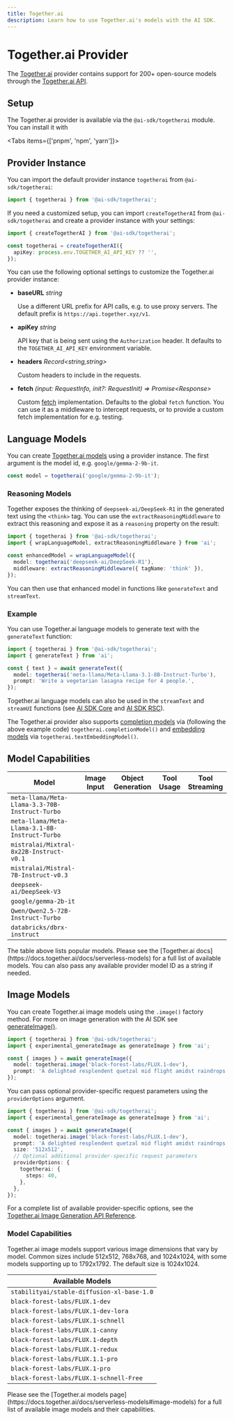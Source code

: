 ```yaml
---
title: Together.ai
description: Learn how to use Together.ai's models with the AI SDK.
---
```


# Together.ai Provider

The [Together.ai](https://together.ai) provider contains support for 200+ open-source models through the [Together.ai API](https://docs.together.ai/reference).

## Setup

The Together.ai provider is available via the `@ai-sdk/togetherai` module. You can
install it with

<Tabs items={['pnpm', 'npm', 'yarn']}>
  <Tab>
    <Snippet text="pnpm add @ai-sdk/togetherai" dark />
  </Tab>
  <Tab>
    <Snippet text="npm install @ai-sdk/togetherai" dark />
  </Tab>
  <Tab>
    <Snippet text="yarn add @ai-sdk/togetherai" dark />
  </Tab>
</Tabs>

## Provider Instance

You can import the default provider instance `togetherai` from `@ai-sdk/togetherai`:

```ts
import { togetherai } from '@ai-sdk/togetherai';
```

If you need a customized setup, you can import `createTogetherAI` from `@ai-sdk/togetherai`
and create a provider instance with your settings:

```ts
import { createTogetherAI } from '@ai-sdk/togetherai';

const togetherai = createTogetherAI({
  apiKey: process.env.TOGETHER_AI_API_KEY ?? '',
});
```

You can use the following optional settings to customize the Together.ai provider instance:

- **baseURL** _string_

  Use a different URL prefix for API calls, e.g. to use proxy servers.
  The default prefix is `https://api.together.xyz/v1`.

- **apiKey** _string_

  API key that is being sent using the `Authorization` header. It defaults to
  the `TOGETHER_AI_API_KEY` environment variable.

- **headers** _Record&lt;string,string&gt;_

  Custom headers to include in the requests.

- **fetch** _(input: RequestInfo, init?: RequestInit) => Promise&lt;Response&gt;_

  Custom [fetch](https://developer.mozilla.org/en-US/docs/Web/API/fetch) implementation.
  Defaults to the global `fetch` function.
  You can use it as a middleware to intercept requests,
  or to provide a custom fetch implementation for e.g. testing.

## Language Models

You can create [Together.ai models](https://docs.together.ai/docs/serverless-models) using a provider instance. The first argument is the model id, e.g. `google/gemma-2-9b-it`.

```ts
const model = togetherai('google/gemma-2-9b-it');
```


### Reasoning Models

Together exposes the thinking of `deepseek-ai/DeepSeek-R1` in the generated text using the `<think>` tag.
You can use the `extractReasoningMiddleware` to extract this reasoning and expose it as a `reasoning` property on the result:

```ts
import { togetherai } from '@ai-sdk/togetherai';
import { wrapLanguageModel, extractReasoningMiddleware } from 'ai';

const enhancedModel = wrapLanguageModel({
  model: togetherai('deepseek-ai/DeepSeek-R1'),
  middleware: extractReasoningMiddleware({ tagName: 'think' }),
});
```

You can then use that enhanced model in functions like `generateText` and `streamText`.

### Example

You can use Together.ai language models to generate text with the `generateText` function:

```ts
import { togetherai } from '@ai-sdk/togetherai';
import { generateText } from 'ai';

const { text } = await generateText({
  model: togetherai('meta-llama/Meta-Llama-3.1-8B-Instruct-Turbo'),
  prompt: 'Write a vegetarian lasagna recipe for 4 people.',
});
```

Together.ai language models can also be used in the `streamText` and `streamUI` functions (see [AI SDK Core](/docs/ai-sdk-core) and [AI SDK RSC](/docs/ai-sdk-rsc)).

The Together.ai provider also supports [completion models](https://docs.together.ai/docs/serverless-models#language-models) via (following the above example code) `togetherai.completionModel()` and [embedding models](https://docs.together.ai/docs/serverless-models#embedding-models) via `togetherai.textEmbeddingModel()`.

## Model Capabilities

| Model                                          | Image Input         | Object Generation   | Tool Usage          | Tool Streaming      |
| ---------------------------------------------- | ------------------- | ------------------- | ------------------- | ------------------- |
| `meta-llama/Meta-Llama-3.3-70B-Instruct-Turbo` | <Cross size={18} /> | <Cross size={18} /> | <Cross size={18} /> | <Cross size={18} /> |
| `meta-llama/Meta-Llama-3.1-8B-Instruct-Turbo`  | <Cross size={18} /> | <Cross size={18} /> | <Check size={18} /> | <Check size={18} /> |
| `mistralai/Mixtral-8x22B-Instruct-v0.1`        | <Cross size={18} /> | <Check size={18} /> | <Check size={18} /> | <Check size={18} /> |
| `mistralai/Mistral-7B-Instruct-v0.3`           | <Cross size={18} /> | <Check size={18} /> | <Check size={18} /> | <Check size={18} /> |
| `deepseek-ai/DeepSeek-V3`                      | <Cross size={18} /> | <Cross size={18} /> | <Cross size={18} /> | <Cross size={18} /> |
| `google/gemma-2b-it`                           | <Cross size={18} /> | <Cross size={18} /> | <Cross size={18} /> | <Cross size={18} /> |
| `Qwen/Qwen2.5-72B-Instruct-Turbo`              | <Cross size={18} /> | <Cross size={18} /> | <Cross size={18} /> | <Cross size={18} /> |
| `databricks/dbrx-instruct`                     | <Cross size={18} /> | <Cross size={18} /> | <Cross size={18} /> | <Cross size={18} /> |

<Note>
  The table above lists popular models. Please see the [Together.ai
  docs](https://docs.together.ai/docs/serverless-models) for a full list of
  available models. You can also pass any available provider model ID as a
  string if needed.
</Note>

## Image Models

You can create Together.ai image models using the `.image()` factory method.
For more on image generation with the AI SDK see [generateImage()](/docs/reference/ai-sdk-core/generate-image).

```ts
import { togetherai } from '@ai-sdk/togetherai';
import { experimental_generateImage as generateImage } from 'ai';

const { images } = await generateImage({
  model: togetherai.image('black-forest-labs/FLUX.1-dev'),
  prompt: 'A delighted resplendent quetzal mid flight amidst raindrops',
});
```

You can pass optional provider-specific request parameters using the `providerOptions` argument.

```ts
import { togetherai } from '@ai-sdk/togetherai';
import { experimental_generateImage as generateImage } from 'ai';

const { images } = await generateImage({
  model: togetherai.image('black-forest-labs/FLUX.1-dev'),
  prompt: 'A delighted resplendent quetzal mid flight amidst raindrops',
  size: '512x512',
  // Optional additional provider-specific request parameters
  providerOptions: {
    togetherai: {
      steps: 40,
    },
  },
});
```

For a complete list of available provider-specific options, see the [Together.ai Image Generation API Reference](https://docs.together.ai/reference/post_images-generations).

### Model Capabilities

Together.ai image models support various image dimensions that vary by model. Common sizes include 512x512, 768x768, and 1024x1024, with some models supporting up to 1792x1792. The default size is 1024x1024.

| Available Models                           |
| ------------------------------------------ |
| `stabilityai/stable-diffusion-xl-base-1.0` |
| `black-forest-labs/FLUX.1-dev`             |
| `black-forest-labs/FLUX.1-dev-lora`        |
| `black-forest-labs/FLUX.1-schnell`         |
| `black-forest-labs/FLUX.1-canny`           |
| `black-forest-labs/FLUX.1-depth`           |
| `black-forest-labs/FLUX.1-redux`           |
| `black-forest-labs/FLUX.1.1-pro`           |
| `black-forest-labs/FLUX.1-pro`             |
| `black-forest-labs/FLUX.1-schnell-Free`    |

<Note>
  Please see the [Together.ai models
  page](https://docs.together.ai/docs/serverless-models#image-models) for a full
  list of available image models and their capabilities.
</Note>
